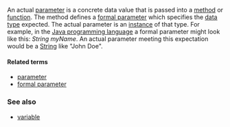 {{computing}} An actual [[parameter]] is a concrete data value that is passed into a [[method]] or [[function]].  The method defines a [[formal parameter]] which specifies the [[data type]] expected.  The actual parameter is an [[instance]] of that type.  For example, in the [[Java programming language]] a formal parameter might look like this: ''String myName''.  An actual parameter meeting this expectation would be a [[String]] like "John Doe".

====Related terms====
*[[parameter]]
*[[formal parameter]]

===See also===
*[[variable]]